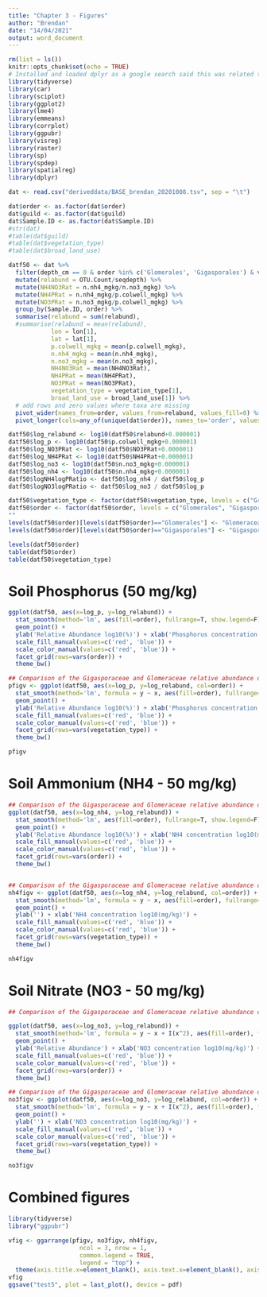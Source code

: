---
title: "Chapter 3 - Figures"
author: "Brendan"
date: "14/04/2021"
output: word_document
---

```{r setup, include=FALSE}
rm(list = ls())
knitr::opts_chunk$set(echo = TRUE)
# Installed and loaded dplyr as a google search said this was related to %>% not being found. Seemed to solve the issue:
library(tidyverse)
library(car)
library(sciplot)
library(ggplot2)
library(lme4)
library(emmeans)
library(corrplot)
library(ggpubr)
library(visreg)
library(raster)
library(sp)
library(spdep)
library(spatialreg)
library(dplyr)

dat <- read.csv("deriveddata/BASE_brendan_20201008.tsv", sep = "\t")

dat$order <- as.factor(dat$order)
dat$guild <- as.factor(dat$guild)
dat$Sample.ID <- as.factor(dat$Sample.ID)
#str(dat)
#table(dat$guild)
#table(dat$vegetation_type)
#table(dat$broad_land_use)

datf50 <- dat %>% 
  filter(depth_cm == 0 & order %in% c('Glomerales', 'Gigasporales') & vegetation_type %in% c('Forest','Grassland','Woodland') & p.colwell_mgkg < 50 & n.no3_mgkg <= 50 & n.nh4_mgkg <= 50) %>% 
  mutate(relabund = OTU.Count/seqdepth) %>% 
  mutate(NH4NO3Rat = n.nh4_mgkg/n.no3_mgkg) %>%
  mutate(NH4PRat = n.nh4_mgkg/p.colwell_mgkg) %>%
  mutate(NO3PRat = n.no3_mgkg/p.colwell_mgkg) %>%
  group_by(Sample.ID, order) %>% 
  summarise(relabund = sum(relabund),
  #summarise(relabund = mean(relabund),
            lon = lon[1],
            lat = lat[1],
            p.colwell_mgkg = mean(p.colwell_mgkg), 
            n.nh4_mgkg = mean(n.nh4_mgkg),
            n.no3_mgkg = mean(n.no3_mgkg),
            NH4NO3Rat = mean(NH4NO3Rat),
            NH4PRat = mean(NH4PRat),
            NO3PRat = mean(NO3PRat),
            vegetation_type = vegetation_type[1], 
            broad_land_use = broad_land_use[1]) %>% 
  # add rows and zero values where taxa are missing
  pivot_wider(names_from=order, values_from=relabund, values_fill=0) %>% 
  pivot_longer(cols=any_of(unique(dat$order)), names_to='order', values_to='relabund')

datf50$log_relabund <- log10(datf50$relabund+0.000001)
datf50$log_p <- log10(datf50$p.colwell_mgkg+0.000001)
datf50$log_NO3PRat <- log10(datf50$NO3PRat+0.000001)
datf50$log_NH4PRat <- log10(datf50$NH4PRat+0.000001)
datf50$log_no3 <- log10(datf50$n.no3_mgkg+0.000001)
datf50$log_nh4 <- log10(datf50$n.nh4_mgkg+0.000001)
datf50$logNH4logPRatio <- datf50$log_nh4 / datf50$log_p
datf50$logNO3logPRatio <- datf50$log_no3 / datf50$log_p

datf50$vegetation_type <- factor(datf50$vegetation_type, levels = c("Grassland","Woodland","Forest"))
datf50$order <- factor(datf50$order, levels = c("Glomerales", "Gigasporales"))
""
levels(datf50$order)[levels(datf50$order)=="Glomerales"] <- "Glomeraceae"
levels(datf50$order)[levels(datf50$order)=="Gigasporales"] <- "Gigasporaceae"

levels(datf50$order)
table(datf50$order)
table(datf50$vegetation_type)


```

# Soil Phosphorus (50 mg/kg)
```{r Soil P 50, include = TRUE, echo = FALSE}

ggplot(datf50, aes(x=log_p, y=log_relabund)) + 
  stat_smooth(method='lm', aes(fill=order), fullrange=T, show.legend=F) +
  geom_point() + 
  ylab('Relative Abundance log10(%)') + xlab('Phosphorus concentration log10(mg/kg)') + 
  scale_fill_manual(values=c('red', 'blue')) +
  scale_color_manual(values=c('red', 'blue')) + 
  facet_grid(rows=vars(order)) + 
  theme_bw()

## Comparison of the Gigasporaceae and Glomeraceae relative abundance over soil P, split by vegetation type:
pfigv <- ggplot(datf50, aes(x=log_p, y=log_relabund, col=order)) +
  stat_smooth(method='lm', formula = y ~ x, aes(fill=order), fullrange=T, show.legend=F) +
  geom_point() + 
  ylab('Relative Abundance log10(%)') + xlab('Phosphorus concentration log10(mg/kg)') + 
  scale_fill_manual(values=c('red', 'blue')) +
  scale_color_manual(values=c('red', 'blue')) + 
  facet_grid(rows=vars(vegetation_type)) + 
  theme_bw()

pfigv

```

\newpage
# Soil Ammonium (NH4 - 50 mg/kg)
```{r Soil NH4 50, include= TRUE, echo = FALSE}

## Comparison of the Gigasporaceae and Glomeraceae relative abundance over soil NH4 using transformed nitrogen data: 
ggplot(datf50, aes(x=log_nh4, y=log_relabund)) + 
  stat_smooth(method='lm', aes(fill=order), fullrange=T, show.legend=F) +
  geom_point() + 
  ylab('Relative Abundance log10(%)') + xlab('NH4 concentration log10(mg/kg)') + 
  scale_fill_manual(values=c('red', 'blue')) +
  scale_color_manual(values=c('red', 'blue')) + 
  facet_grid(rows=vars(order)) + 
  theme_bw()


## Comparison of the Gigasporaceae and Glomeraceae relative abundance over soil NH4, split by vegetation type:
nh4figv <- ggplot(datf50, aes(x=log_nh4, y=log_relabund, col=order)) +
  stat_smooth(method='lm', formula = y ~ x, aes(fill=order), fullrange=T, show.legend=F) +
  geom_point() + 
  ylab('') + xlab('NH4 concentration log10(mg/kg)') + 
  scale_fill_manual(values=c('red', 'blue')) +
  scale_color_manual(values=c('red', 'blue')) + 
  facet_grid(rows=vars(vegetation_type)) + 
  theme_bw()

nh4figv
```

# Soil Nitrate (NO3 - 50 mg/kg)
```{r Soil NO3 50, include= TRUE, echo = FALSE}

## Comparison of the Gigasporaceae and Glomeraceae relative abundance over soil NO3: 

ggplot(datf50, aes(x=log_no3, y=log_relabund)) + 
  stat_smooth(method='lm', formula = y ~ x + I(x^2), aes(fill=order), fullrange=T, show.legend=F) +
  geom_point() + 
  ylab('Relative Abundance') + xlab('NO3 concentration log10(mg/kg)') + 
  scale_fill_manual(values=c('red', 'blue')) +
  scale_color_manual(values=c('red', 'blue')) + 
  facet_grid(rows=vars(order)) + 
  theme_bw()

## Comparison of the Gigasporaceae and Glomeraceae relative abundance over soil NH4, split by vegetation type:
no3figv <- ggplot(datf50, aes(x=log_no3, y=log_relabund, col=order)) +
  stat_smooth(method='lm', formula = y ~ x + I(x^2), aes(fill=order), fullrange=T, show.legend=F) +
  geom_point() + 
  ylab('') + xlab('NO3 concentration log10(mg/kg)') + 
  scale_fill_manual(values=c('red', 'blue')) +
  scale_color_manual(values=c('red', 'blue')) + 
  facet_grid(rows=vars(vegetation_type)) + 
  theme_bw()

no3figv
```

# Combined figures
```{r combined figures, include= TRUE, echo = FALSE}
library(tidyverse)
library("ggpubr")

vfig <- ggarrange(pfigv, no3figv, nh4figv,
                    ncol = 3, nrow = 1,
                    common.legend = TRUE,
                    legend = "top") +
  theme(axis.title.x=element_blank(), axis.text.x=element_blank(), axis.ticks.x=element_blank())
vfig
ggsave("test5", plot = last_plot(), device = pdf)
```

